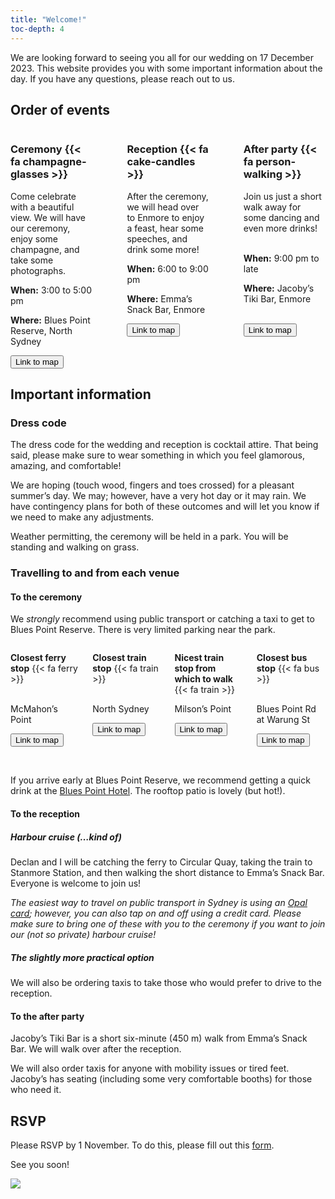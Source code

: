 ```yaml
---
title: "Welcome!"
toc-depth: 4
---
```


We are looking forward to seeing you all for our wedding on 17 December 2023. This website provides you with some important information about the day. If you have any questions, please reach out to us.

## Order of events

::: columns
::: {.column width="30%"}
### Ceremony {{< fa champagne-glasses >}}

Come celebrate with a beautiful view. We will have our ceremony, enjoy some champagne, and take some photographs.

**When:** 3:00 to 5:00 pm

**Where:** Blues Point Reserve, North Sydney

<button onclick=" window.open(&#39;https://goo.gl/maps/uLrz9nLqgrVBJAxH8&#39;,&#39;_blank&#39;)">Link to map</button>
:::

::: {.column width="3%"}
:::

::: {.column width="30%"}
### Reception {{< fa cake-candles >}}

After the ceremony, we will head over to Enmore to enjoy a feast, hear some speeches, and drink some more!

**When:** 6:00 to 9:00 pm

**Where:** Emma's Snack Bar, Enmore

<button onclick=" window.open(&#39;https://goo.gl/maps/2EVsXXfNGRZ6j29d7&#39;,&#39;_blank&#39;)">Link to map</button>
:::

::: {.column width="3%"}
:::

::: {.column width="30%"}
### After party {{< fa person-walking >}}

Join us just a short walk away for some dancing and even more drinks! <br><br>

**When:** 9:00 pm to late

**Where:** Jacoby's Tiki Bar, Enmore <br><br>

<button onclick=" window.open(&#39;https://goo.gl/maps/4PJ6eCxGVicTt6m48&#39;,&#39;_blank&#39;)">Link to map</button>
:::
:::

## Important information

### Dress code

The dress code for the wedding and reception is cocktail attire. That being said, please make sure to wear something in which you feel glamorous, amazing, and comfortable!

We are hoping (touch wood, fingers and toes crossed) for a pleasant summer's day. We may; however, have a very hot day or it may rain. We have contingency plans for both of these outcomes and will let you know if we need to make any adjustments.

Weather permitting, the ceremony will be held in a park. You will be standing and walking on grass.

### Travelling to and from each venue

#### To the ceremony

We *strongly* recommend using public transport or catching a taxi to get to Blues Point Reserve. There is very limited parking near the park.

::: columns
::: {.column width="25%"}
**Closest ferry stop** {{< fa ferry >}} <br><br>

McMahon's Point

<button onclick=" window.open(&#39;https://goo.gl/maps/2pmkN1tnAG2fHgSd9&#39;,&#39;_blank&#39;)">Link to map</button>
:::

::: {.column width="25%"}
**Closest train stop** {{< fa train >}} <br><br>

North Sydney

<button onclick=" window.open(&#39;https://goo.gl/maps/e9gwMopFTgycpnJc6&#39;,&#39;_blank&#39;)">Link to map</button>
:::

::: {.column width="25%"}
**Nicest train stop from which to walk** {{< fa train >}}

Milson's Point

<button onclick=" window.open(&#39;https://goo.gl/maps/tbEmdNTnwgoNXneH8&#39;,&#39;_blank&#39;)">Link to map</button>
:::

::: {.column width="25%"}
**Closest bus stop** {{< fa bus >}} <br><br>

Blues Point Rd at Warung St

<button onclick=" window.open(&#39;https://goo.gl/maps/6xNCi2yKx6sg1X75A&#39;,&#39;_blank&#39;)">Link to map</button>
:::
:::

<br>

If you arrive early at Blues Point Reserve, we recommend getting a quick drink at the [Blues Point Hotel](https://goo.gl/maps/dzWCCoox4duQ34ybA). The rooftop patio is lovely (but hot!).

#### To the reception

##### Harbour cruise (...kind of)

Declan and I will be catching the ferry to Circular Quay, taking the train to Stanmore Station, and then walking the short distance to Emma's Snack Bar. Everyone is welcome to join us!

*The easiest way to travel on public transport in Sydney is using an [Opal card](https://transportnsw.info/tickets-opal/opal); however, you can also tap on and off using a credit card. Please make sure to bring one of these with you to the ceremony if you want to join our (not so private) harbour cruise!*

##### The slightly more practical option

We will also be ordering taxis to take those who would prefer to drive to the reception.

#### To the after party

Jacoby's Tiki Bar is a short six-minute (450 m) walk from Emma's Snack Bar. We will walk over after the reception.

We will also order taxis for anyone with mobility issues or tired feet. Jacoby's has seating (including some very comfortable booths) for those who need it.

## RSVP

Please RSVP by 1 November. To do this, please fill out this [form](https://docs.google.com/forms/d/e/1FAIpQLSddklBOyznJvtEMMVx7WuzBC0NCThCj8Ep-XmYmI5nzenZrQg/viewform?usp=sf_link).

See you soon!

![](img/IMG_8282.jpg)
